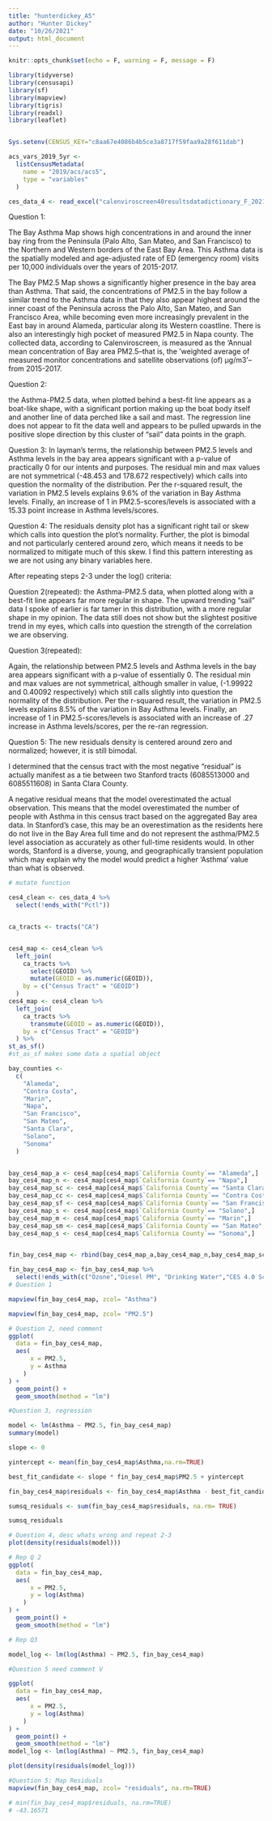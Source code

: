 ```yaml
---
title: "hunterdickey_A5"
author: "Hunter Dickey"
date: "10/26/2021"
output: html_document
---
```


```r
knitr::opts_chunk$set(echo = F, warning = F, message = F)
```


```r
library(tidyverse)
library(censusapi)
library(sf)
library(mapview)
library(tigris)
library(readxl)
library(leaflet)


Sys.setenv(CENSUS_KEY="c8aa67e4086b4b5ce3a8717f59faa9a28f611dab")

acs_vars_2019_5yr <-
  listCensusMetadata(
    name = "2019/acs/acs5",
    type = "variables"
  )

ces_data_4 <- read_excel("calenviroscreen40resultsdatadictionary_F_2021.xlsx")

```

Question 1: 

The Bay Asthma Map shows high concentrations in and around the inner bay ring from the Peninsula (Palo Alto, San Mateo, and San Francisco) to the Northern and Western borders of the East Bay Area. This Asthma data is the spatially modeled and age-adjusted rate of ED (emergency room) visits per 10,000 individuals over the years of 2015-2017.

The Bay PM2.5 Map shows a significantly higher presence in the bay area than Asthma. That said, the concentrations of PM2.5 in the bay follow a similar trend to the Asthma data in that they also appear highest around the inner coast of the Peninsula across the Palo Alto, San Mateo, and San Francisco Area, while becoming even more increasingly prevalent in the East bay in around Alameda, particular along its Western coastline. There is also an interestingly high pocket of measured PM2.5 in Napa county. 
The collected data, according to Calenviroscreen, is measured as the 'Annual mean concentration of Bay area PM2.5--that is, the 'weighted average of measured monitor concentrations and satellite observations (of) µg/m3'--from 2015-2017. 

Question 2:

the Asthma-PM2.5 data, when plotted behind a best-fit line appears as a boat-like shape, with a significant portion making up the boat body itself and another line of data perched like a sail and mast. The regression line does not appear to fit the data well and appears to be pulled upwards in the positive slope direction by this cluster of "sail" data points in the graph.

Question 3: 
In layman's terms, the relationship between PM2.5 levels and Asthma levels in the bay area appears significant with a p-value of practically 0 for our intents and purposes. The residual min and max values are not symmetrical (-48.453 and 178.672 respectively) which calls into question the normality of the distribution. Per the r-squared result, the variation in PM2.5 levels explains 9.6% of the variation in Bay Asthma levels. Finally, an increase of 1 in PM2.5-scores/levels is associated with a 15.33 point increase in Asthma levels/scores.  

Question 4:
The residuals density plot has a significant right tail or skew which calls into question the plot's normality. Further, the plot is bimodal and not particularly centered around zero, which means it needs to be normalized to mitigate much of this skew. I find this pattern interesting as we are not using any binary variables here. 

After repeating steps 2-3 under the log() criteria:

Question 2(repeated):
  the Asthma-PM2.5 data, when plotted along with a best-fit line appears far more regular in shape. The upward trending "sail" data I spoke of earlier is far tamer in this distribution, with a more regular shape in my opinion. The data still does not show but the slightest positive trend in my eyes, which calls into question the strength of the correlation we are observing.
  
Question 3(repeated):

Again, the relationship between PM2.5 levels and Asthma levels in the bay area appears significant with a p-value of essentially 0. The residual min and max values are not symmetrical, although smaller in value, (-1.99922 and 0.40092 respectively) which still calls slightly into question the normality of the distribution. Per the r-squared result, the variation in PM2.5 levels explains 8.5% of the variation in Bay Asthma levels. Finally, an increase of 1 in PM2.5-scores/levels is associated with an increase of .27 increase in Asthma levels/scores, per the re-ran regression. 

Question 5:
The new residuals density is centered around zero and normalized; however, it is still bimodal. 

I determined that the census tract with the most negative "residual" is actually manifest as a tie between two Stanford tracts (6085513000 and 6085511608) in Santa Clara County. 

A negative residual means that the model overestimated the actual observation. This means that the model overestimated the number of people with Asthma in this census tract based on the aggregated Bay area data. In Stanford's case, this may be an overestimation as the residents here do not live in the Bay Area full time and do not represent the asthma/PM2.5 level association as accurately as other full-time residents would. In other words, Stanford is a diverse, young, and geographically transient population which may explain why the model would predict a higher 'Asthma' value than what is observed. 

```r

# mutate function

ces4_clean <- ces_data_4 %>%
  select(!ends_with("Pctl"))


ca_tracts <- tracts("CA")


ces4_map <- ces4_clean %>%
  left_join(
    ca_tracts %>%
      select(GEOID) %>%
      mutate(GEOID = as.numeric(GEOID)),
    by = c("Census Tract" = "GEOID")
  )
ces4_map <- ces4_clean %>%
  left_join(
    ca_tracts %>%
      transmute(GEOID = as.numeric(GEOID)),
    by = c("Census Tract" = "GEOID")
  ) %>% 
st_as_sf()
#st_as_sf makes some data a spatial object 

bay_counties <-
  c(
    "Alameda",
    "Contra Costa",
    "Marin",
    "Napa",
    "San Francisco",
    "San Mateo",
    "Santa Clara",
    "Solano",
    "Sonoma"
  )


bay_ces4_map_a <- ces4_map[ces4_map$`California County`== "Alameda",]
bay_ces4_map_n <- ces4_map[ces4_map$`California County`== "Napa",]
bay_ces4_map_sc <- ces4_map[ces4_map$`California County`== "Santa Clara",]
bay_ces4_map_cc <- ces4_map[ces4_map$`California County`== "Contra Costa",]
bay_ces4_map_sf <- ces4_map[ces4_map$`California County`== "San Francisco",]
bay_ces4_map_s <- ces4_map[ces4_map$`California County`== "Solano",]
bay_ces4_map_m <- ces4_map[ces4_map$`California County`== "Marin",]
bay_ces4_map_sm <- ces4_map[ces4_map$`California County`== "San Mateo",]
bay_ces4_map_s <- ces4_map[ces4_map$`California County`== "Sonoma",]


fin_bay_ces4_map <- rbind(bay_ces4_map_a,bay_ces4_map_n,bay_ces4_map_sc,bay_ces4_map_cc,bay_ces4_map_sf,bay_ces4_map_s,bay_ces4_map_m,bay_ces4_map_sm,bay_ces4_map_s)

fin_bay_ces4_map <- fin_bay_ces4_map %>%
  select(!ends_with(c("Ozone","Diesel PM", "Drinking Water","CES 4.0 Score", "CES 4.0 Percentile", "CES 4.0 Percentile Range", "Lead", "Pesticides", "Tox. Release", "Traffic", "Cleanup Sites", "Groundwater Threats", "Haz. Waste", "IMP, Water Bodies", "Solid Waste", "Pollution Burden", "Low Birth Weight", "Cardiovascular Disease", "Education", "Linguistic Isolation", "Poverty", "Unemployment", "Housing Burden")))
# Question 1

mapview(fin_bay_ces4_map, zcol= "Asthma")

mapview(fin_bay_ces4_map, zcol= "PM2.5")
```


```r
# Question 2, need comment
ggplot(
  data = fin_bay_ces4_map,
  aes(
      x = PM2.5,
      y = Asthma
    )
) +
  geom_point() +
  geom_smooth(method = "lm")
```


```r
#Question 3, regression

model <- lm(Asthma ~ PM2.5, fin_bay_ces4_map)
summary(model)
```

```r
slope <- 0

yintercept <- mean(fin_bay_ces4_map$Asthma,na.rm=TRUE)

best_fit_candidate <- slope * fin_bay_ces4_map$PM2.5 + yintercept 

fin_bay_ces4_map$residuals <- fin_bay_ces4_map$Asthma - best_fit_candidate

sumsq_residuals <- sum(fin_bay_ces4_map$residuals, na.rm= TRUE)

sumsq_residuals

```


```r
# Question 4, desc whats wrong and repeat 2-3
plot(density(residuals(model)))
```


```r
# Rep Q 2
ggplot(
  data = fin_bay_ces4_map,
  aes(
      x = PM2.5,
      y = log(Asthma)
    )
) +
  geom_point() +
  geom_smooth(method = "lm")
```

```r
# Rep Q3

model_log <- lm(log(Asthma) ~ PM2.5, fin_bay_ces4_map)
```


```r
#Question 5 need comment V
```

```r

ggplot(
  data = fin_bay_ces4_map,
  aes(
      x = PM2.5,
      y = log(Asthma)
    )
) +
  geom_point() +
  geom_smooth(method = "lm")
model_log <- lm(log(Asthma) ~ PM2.5, fin_bay_ces4_map)

plot(density(residuals(model_log)))
```

```r
#Question 5: Map Residuals
mapview(fin_bay_ces4_map, zcol= "residuals", na.rm=TRUE)

# min(fin_bay_ces4_map$residuals, na.rm=TRUE)
# -43.16571

```

